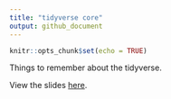 ```yaml
---
title: "tidyverse core"
output: github_document
---
```


```r
knitr::opts_chunk$set(echo = TRUE)
```

Things to remember about the tidyverse.

View the slides [here](https://wordsmith189.github.io/tidyverse_core/tidyverse_core/index.html). 